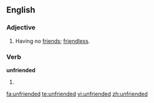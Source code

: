 ==English==
===Adjective===
{{en-adj}}
# Having no [[friend]]s; [[friendless]].

===Verb===
'''unfriended'''
# {{past of|unfriend}}

[[fa:unfriended]]
[[te:unfriended]]
[[vi:unfriended]]
[[zh:unfriended]]